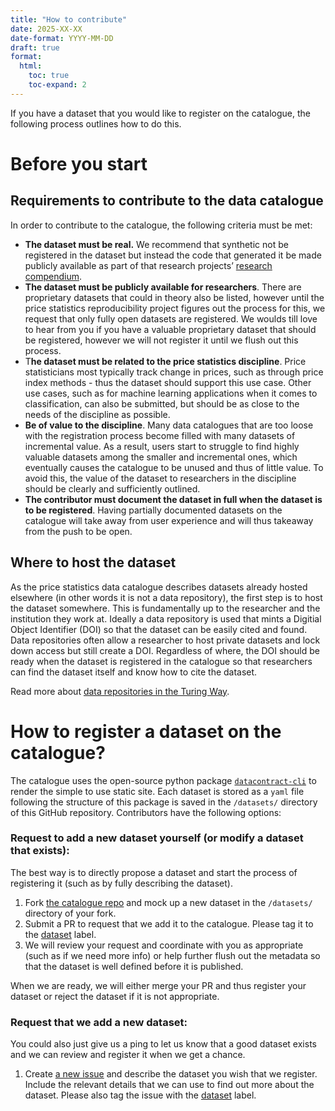 ```yaml
---
title: "How to contribute"
date: 2025-XX-XX
date-format: YYYY-MM-DD
draft: true
format:
  html:
    toc: true
    toc-expand: 2
---
```


If you have a dataset that you would like to register on the catalogue, the following process outlines how to do this.

# Before you start

## Requirements to contribute to the data catalogue

In order to contribute to the catalogue, the following criteria must be met:

-   **The dataset must be real.** We recommend that synthetic not be registered in the dataset but instead the code that generated it be made publicly available as part of that research projects' [research compendium](https://un-task-team-for-scanner-data.github.io/reproducibility-project/docs/reproducibility-guidance/intro.html).
-   **The dataset must be publicly available for researchers**. There are proprietary datasets that could in theory also be listed, however until the price statistics reproducibility project figures out the process for this, we request that only fully open datasets are registered. We woulds till love to hear from you if you have a valuable proprietary dataset that should be registered, however we will not register it until we flush out this process.
-   T**he dataset must be related to the price statistics discipline**. Price statisticians most typically track change in prices, such as through price index methods - thus the dataset should support this use case. Other use cases, such as for machine learning applications when it comes to classification, can also be submitted, but should be as close to the needs of the discipline as possible.
-   **Be of value to the discipline**. Many data catalogues that are too loose with the registration process become filled with many datasets of incremental value. As a result, users start to struggle to find highly valuable datasets among the smaller and incremental ones, which eventually causes the catalogue to be unused and thus of little value. To avoid this, the value of the dataset to researchers in the discipline should be clearly and sufficiently outlined.
-   **The contributor must document the dataset in full when the dataset is to be registered**. Having partially documented datasets on the catalogue will take away from user experience and will thus takeaway from the push to be open.

## Where to host the dataset

As the price statistics data catalogue describes datasets already hosted elsewhere (in other words it is not a data repository), the first step is to host the dataset somewhere. This is fundamentally up to the researcher and the institution they work at. Ideally a data repository is used that mints a Digitial Object Identifier (DOI) so that the dataset can be easily cited and found. Data repositories often allow a researcher to host private datasets and lock down access but still create a DOI. Regardless of where, the DOI should be ready when the dataset is registered in the catalogue so that researchers can find the dataset itself and know how to cite the dataset.

Read more about [data repositories in the Turing Way](https://book.the-turing-way.org/reproducible-research/rdm/rdm-repository#rr-rdm-repository-select).

# How to register a dataset on the catalogue?

The catalogue uses the open-source python package [`datacontract-cli`](https://cli.datacontract.com/) to render the simple to use static site. Each dataset is stored as a `yaml` file following the structure of this package is saved in the `/datasets/` directory of this GitHub repository. Contributors have the following options:

### Request to add a new dataset yourself (or modify a dataset that exists):

The best way is to directly propose a dataset and start the process of registering it (such as by fully describing the dataset).

1.  Fork [the catalogue repo](https://github.com/UN-Task-Team-for-Scanner-Data/price-stats-data-catalogue) and mock up a new dataset in the `/datasets/` directory of your fork.
2.  Submit a PR to request that we add it to the catalogue. Please tag it to the [dataset](https://github.com/UN-Task-Team-for-Scanner-Data/price-stats-data-catalogue/labels/dataset) label.
3.  We will review your request and coordinate with you as appropriate (such as if we need more info) or help further flush out the metadata so that the dataset is well defined before it is published.

When we are ready, we will either merge your PR and thus register your dataset or reject the dataset if it is not appropriate.

### Request that we add a new dataset:

You could also just give us a ping to let us know that a good dataset exists and we can review and register it when we get a chance.

1.  Create [a new issue](https://github.com/UN-Task-Team-for-Scanner-Data/price-stats-data-catalogue/issues/new) and describe the dataset you wish that we register. Include the relevant details that we can use to find out more about the dataset. Please also tag the issue with the [dataset](https://github.com/UN-Task-Team-for-Scanner-Data/price-stats-data-catalogue/labels/dataset) label.